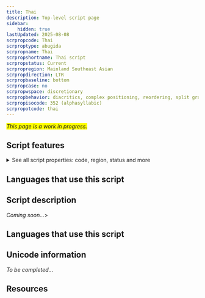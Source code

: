 ```yaml
---
title: Thai
description: Top-level script page
sidebar:
    hidden: true
lastUpdated: 2025-08-08
scrpropcode: Thai
scrproptype: abugida
scrpropname: Thai
scrpropshortname: Thai script
scrpropstatus: Current
scrpropregion: Mainland Southeast Asian
scrpropdirection: LTR
scrpropbaseline: bottom
scrpropcase: no
scrpropwspace: discretionary
scrpropbehavior: diacritics, complex positioning, reordering, split graphs
scrpropisocode: 352 (alphasyllabic)
scrpropotcode: thai
---
```


<span style='background-color:yellow'>_This page is a work in progress._</span>


## Script features

<details>
<summary> See all script properties: code, region, status and more</summary>
<ScriptInfo />
</details>

## Languages that use this script

<WsList script='Thai' wsMax='5' />

## Script description

_Coming soon..._>

## Languages that use this script

<WsList script='Thai' wsMax='5' />

## Unicode information

_To be completed..._

## Resources

<ScriptResources detailSummary='seemore' />

